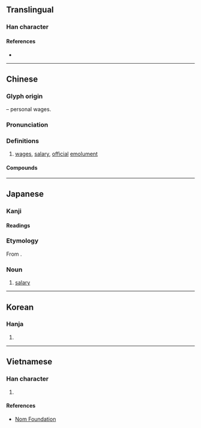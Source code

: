 {{character info/new}}
==Translingual==

===Han character===
{{Han char|rn=9|rad=人|as=08|sn=10|four=25253|canj=OQKQ|ids=⿰亻奉}}

====References====
* {{Han ref|kx=0106.190|dkj=00734|dj=0227.020|hdz=10169.160|uh=4FF8|ud=20472|bh=ADC4|bd=44484}}

----

==Chinese==
{{zh-forms}}

===Glyph origin===
{{Han etym}}
{{Han compound|人|alt1=亻|t1=person|奉|ls=psc|c1=s|c2=p}} – personal wages.

===Pronunciation===
{{zh-pron
|m=fèng
|c=fung2,fung6
|mn=qz:hǒng/tw,xm,zz:hōng
|mc=y
|oc=y
|ma=
|cat=n
}}

===Definitions===
{{zh-hanzi}}

# [[wage]]s, [[salary]], [[official]] [[emolument]]

====Compounds====
{{zh-der|俸祿|俸點|學俸|俸廩|俸米|俸銀|俸金|加俸|俸給|帶俸差操|年功俸|俸滿|帶俸|官俸|停俸|廉俸|公俸|本俸|減俸|月俸|請俸|罰俸|薪俸|關俸|鶴俸|食俸}}

----

==Japanese==

===Kanji===
{{ja-kanji|grade=c|rs=人08}}

====Readings====
{{ja-readings
|on=ほう
|kun=ふち-
}}

===Etymology===
{{ja-kanjitab|ほう|yomi=o}}
From {{der|ja|ltc|-}} {{ltc-l|俸}}.

===Noun===
{{ja-noun|ほう}}

# [[salary]]

----

==Korean==

===Hanja===
{{ko-hanja|hangeul=봉|rv=bong|mr=pong}}

# {{defn|lang=ko|sort=人08}}

----

==Vietnamese==

===Han character===
{{vi-hantu|[[bổng]], [[bóng]], [[bỗng]], [[vụng]], [[bống]], [[phỗng]]|rs=人08}}

# {{defn|lang=vi|sort=人08}}

====References====
* [http://nomfoundation.org/common/nom_details.php?codepoint=4ff8 Nom Foundation]